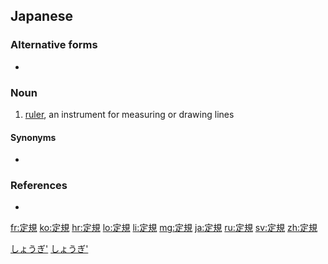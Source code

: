 ==Japanese==
{{ja-kanjitab|じょう|き|k2=ぎ|yomi=on|r=y}}

===Alternative forms===
* {{l|ja|定木}}

===Noun===
{{ja-noun|じょうぎ}}

# [[ruler]], an instrument for measuring or drawing lines

====Synonyms====
* {{ja-r|物差し|ものさし}}

===References===
* {{R:Shogakukan}}

[[Category:ja:Measuring instruments|しょうぎ']]
[[Category:Japanese basic words|しょうぎ']]

[[fr:定規]]
[[ko:定規]]
[[hr:定規]]
[[lo:定規]]
[[li:定規]]
[[mg:定規]]
[[ja:定規]]
[[ru:定規]]
[[sv:定規]]
[[zh:定規]]